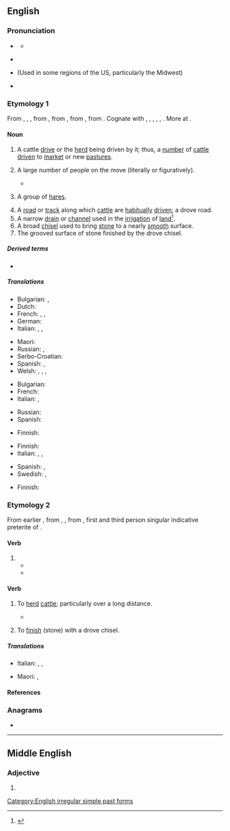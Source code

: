 ==English==

===Pronunciation===
* {{a|RP}} {{IPA|en|/dɹəʊv/}}
** {{rhymes|en|əʊv|s=1}}
* {{a|GenAm}} {{audio-pron|en|en-us-drove.ogg|ipa=/dɹoʊv/|country=us}}
* {{rfv-pron|en}} {{IPA|en| /d͡ʒɹoʊv/}} (Used in some regions of the US, particularly the Midwest)
* {{audio|en|en-uk-drove.ogg|Audio (UK)}}

===Etymology 1===
From {{inh|en|enm|drove}}, {{m|enm|drof}}, {{m|enm|draf}}, from {{inh|en|ang|drāf||action of driving; a driving out, expulsion; drove, herd, band; company, band; road along which cattle are driven}}, from {{inh|en|gem-pro|*draibō||a drive, push, movement, drove}}, from {{der|en|ine-pro|*dʰreybʰ-||to drive, push}}, from {{der|en|ine-pro|*dʰer-||to support}}. Cognate with {{cog|sco|drave}}, {{m|sco|dreef||drove, crowd}}, {{cog|nl|dreef||a walkway, wide road with trees, drove}}, {{cog|gmh|treip||a drove}}, {{cog|sv|drev||a drive, drove}}, {{cog|is|dreif||a scattering, distribution}}. More at {{l|en|drive}}.

====Noun====
{{en-noun}}

# A cattle [[drive]] or the [[herd]] being driven by it; thus, a [[number]] of [[cattle]] [[drive]]n to [[market]] or new [[pasture]]s.
# {{lb|en|figuratively|by extension|usually|in the plural}} A large number of people on the move (literally or figuratively).
#* {{quote-web|en|year=2009|url=https://web.archive.org/web/20091212101605/http://infodisiac.com/blog/2009/12/new-editors-are-joining-english-wikipedia-in-droves/|author=Erik Zachte|passage=New editors are joining English Wikipedia in '''droves'''!}}
# {{lb|en|collective}} A group of [[hare]]s.
# A [[road]] or [[track]] along which [[cattle]] are [[habitually]] [[drive]]n; a drove road.
# A narrow [[drain]] or [[channel]] used in the [[irrigation]] of [[land]]<ref>{{R:Simmonds Trade}}</ref>.
# A broad [[chisel]] used to bring [[stone]] to a nearly [[smooth]] surface.
# The grooved surface of stone finished by the drove chisel.

=====Derived terms=====
* {{l|en|in droves}}

=====Translations=====
{{trans-top|number of cattle driven to market or new pastures}}
* Bulgarian: {{t|bg|черда|sc=Cyrl}}, {{t+|bg|стадо|sc=Cyrl}}
* Dutch: {{t+|nl|kudde}}
* French: {{t+|fr|troupeau|m}}, {{t+|fr|manade|f}}, {{t+|fr|horde|f}}
* German: {{t+|de|Herde|f}}
* Italian: {{t+|it|mandria|f}}, {{t+|it|armento|m}}, {{t+|it|branco|m}}
{{trans-mid}}
* Maori: {{t|mi|whiunga}}
* Russian: {{t+|ru|гурт|m}}, {{t+|ru|ста́до|n}}
* Serbo-Croatian: {{t+|sh|stado|n}}
* Spanish: {{t+|es|manada|f}}, {{t+|es|tropa|f}} {{qualifier|Arg., Bol., Par. and Ur.}}
* Welsh: {{t|cy|diadell|f}}, {{t|cy|gyr|m}}, {{t|cy|praidd|m}}, {{t|cy|haid|f}}
{{trans-bottom}}

{{trans-top|large number of people on the move}}
* Bulgarian: {{t+|bg|тълпа|f}}
* French: {{t+|fr|foule|f}}
* Italian: {{t+|it|calca|f}}, {{t+|it|massa|f}}
{{trans-mid}}
* Russian: {{t+|ru|толпа́|f}}
* Spanish: {{t+|es|legión|f}}
{{trans-bottom}}

{{trans-top|group of hares}}
* Finnish: {{t+|fi|lauma}}
{{trans-mid}}
{{trans-bottom}}

{{trans-top|road or track along which cattle are habitually driven}}
* Finnish: {{t|fi|karjapolku}}
* Italian: {{t+|it|pista|f}}, {{t|it|[[passaggi]] [[obbligati]]|m-p}}, {{t+|it|attraversamento|m}}
{{trans-mid}}
* Spanish: {{t+|es|cañada}}, {{t|es|vía pecuaria}}
* Swedish: {{t|sv|boskapsled}}, {{t+|sv|fägata}}
{{trans-bottom}}

{{trans-top|narrow drain for irrigation}}
* Finnish: {{t|fi|kasteluoja}}
{{trans-mid}}
{{trans-bottom}}

{{trans-top|broad chisel for stoneworking}}
{{trans-mid}}
{{trans-bottom}}

{{trans-top|grooved surface of stone finished by the drove chisel}}
{{trans-mid}}
{{trans-bottom}}

===Etymology 2===
From earlier {{m|en|drave}}, from {{inh|en|enm|drave}}, {{m|enm|draf}}, from {{inh|en|ang|drāf}}, first and third person singular indicative preterite of {{m|ang|drīfan||to drive}}.

====Verb====
{{head|en|verb form}}

# {{en-simple past of|drive}}
#* {{RQ:Churchill Celebrity|chapter=2|passage=I had occasion […] to make a somewhat long business trip to Chicago, and on my return […] I found Farrar awaiting me in the railway station. He smiled his wonted fraction by way of greeting, […], and finally leading me to his buggy, turned and '''drove''' out of town.}}
#* {{quote-journal|en|year=1939|month=September|author=D. S. Barrie|title=The Railways of South Wales|journal=Railway Magazine|page=157|text=Iron and coal were the magnets that drew railways to this land of lovely valleys and silent mountains&mdash;for such it was a century-and-a-half ago, before man blackened the valleys with the smoke of his forges, scarred the green hills with his shafts and waste-heaps, and '''drove''' the salmon from the quiet Rhondda and the murmuring Taff.}}

====Verb====
{{en-verb}}

# To [[herd]] [[cattle]]; particularly over a long distance.
#: {{synonyms|en|drive}}
#* {{quote-book|en|author=Banjo Paterson|year=1890|title=he Man from Snowy River|passage=He's '''droving''' now with Conroy's sheep along the Castlereagh.}}
# {{lb|en|transitive}} To [[finish]] (stone) with a drove chisel.

=====Translations=====
{{trans-top|to herd cattle, to move cattle over a long distance}}
* Italian: {{t|it|transumare}}, {{t+|it|condurre}}, {{t+|it|guidare}}
{{trans-mid}}
* Maori: {{t|mi|whiu}}, {{t|mi|whiuwhiu kararehe}}
{{trans-bottom}}

====References====
<references/>

===Anagrams===
* {{anagrams|en|a=deorv|Devor|Dover|Dovre|Voder|roved|vedro|vored}}

[[Category:English irregular simple past forms]]

----

==Middle English==

===Adjective===
{{enm-adj}}

# {{alt form|enm|drof}}